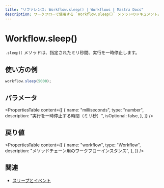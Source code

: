 ```yaml
---
title: "リファレンス: Workflow.sleep() | Workflows | Mastra Docs"
description: ワークフローで使用する `Workflow.sleep()` メソッドのドキュメント。指定したミリ秒間、実行を一時停止します。
---
```


# Workflow.sleep()

`.sleep()` メソッドは、指定されたミリ秒間、実行を一時停止します。

## 使い方の例

```typescript copy
workflow.sleep(5000);
```

## パラメータ

<PropertiesTable
  content={[
    {
      name: "milliseconds",
      type: "number",
      description: "実行を一時停止する時間（ミリ秒）",
      isOptional: false,
    },
  ]}
/>

## 戻り値

<PropertiesTable
  content={[
    {
      name: "workflow",
      type: "Workflow",
      description: "メソッドチェーン用のワークフローインスタンス",
    },
  ]}
/>

## 関連

- [スリープとイベント](../../docs/workflows/pausing-execution.mdx)